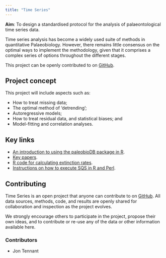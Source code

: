 ```yaml
---
title: "Time Series"
---
```


**Aim**: To design a standardised protocol for the analysis of palaeontological time series data.

Time series analysis has become a widely used suite of methods in quantitative Palaeobiology. However, there remains little consensus on the optimal ways to implement the methodology, given that it comprises a complex series of options throughout the different stages.

This project can be openly contributed to on [GitHub]().

## Project concept

 This project will include aspects such as:

* How to treat missing data; 
* The optimal method of 'detrending'; 
* Autoregressive models;
* How to treat residual data, and statistical biases; and
* Model-fitting and correlation analyses.

## Key links

* [An introduction to using the paleobioDB package in R](https://github.com/Meta-Paleo/TimeSeries/blob/master/PaleoBioDB.md).
* [Key papers](https://github.com/Meta-Paleo/TimeSeries/tree/master/Key_papers).
* [R code for calculating extinction rates](https://github.com/Meta-Paleo/TimeSeries/blob/master/Extinction_rates.r).
* [Instructions on how to execute SQS in R and Perl](https://github.com/Meta-Paleo/TimeSeries/tree/master/SQS).

## Contributing

Time Series is an open project that anyone can contribute to on [GitHub](https://github.com/Meta-Paleo/TimeSeries). All data sources, methods, code, and results are openly shared for collaboration and inspection as the project evolves.

We strongly encourage others to participate in the project, propose their own ideas, and to contribute or re-use any of the data or other information available here.

### Contributors
- Jon Tennant